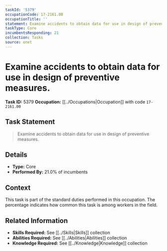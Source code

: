 ```yaml
---
taskId: '5379'
occupationCode: 17-2161.00
occupationTitle: ''
statement: Examine accidents to obtain data for use in design of preventive measures.
taskType: Core
incumbentsResponding: 21
collection: Tasks
source: onet
---
```

# Examine accidents to obtain data for use in design of preventive measures.

**Task ID:** 5379
**Occupation:** [[../Occupations|Occupation]] with code `17-2161.00`

## Task Statement

> Examine accidents to obtain data for use in design of preventive measures.

## Details

- **Type:** Core
- **Performed By:** 21.0% of incumbents

## Context

This task is part of the standard duties performed in this occupation. The percentage indicates how common this task is among workers in the field.

## Related Information

- **Skills Required:** See [[../Skills|Skills]] collection
- **Abilities Required:** See [[../Abilities|Abilities]] collection
- **Knowledge Required:** See [[../Knowledge|Knowledge]] collection
